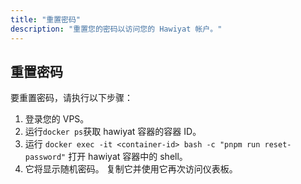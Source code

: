 ```yaml
---
title: "重置密码"
description: "重置您的密码以访问您的 Hawiyat 帐户。"
---
```


## 重置密码

要重置密码，请执行以下步骤：

1. 登录您的 VPS。
2. 运行`docker ps`获取 hawiyat 容器的容器 ID。
3. 运行 `docker exec -it <container-id> bash -c "pnpm run reset-password"` 打开 hawiyat 容器中的 shell。
4. 它将显示随机密码。 复制它并使用它再次访问仪表板。
